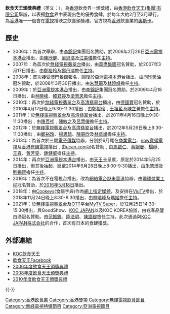 '''飲食天王頒獎典禮'''（英文：{{lang|en|King of Catering Awards}}），為[[香港|香港]]飲食界一頒獎禮，由[[香港飲食天王(集團)有限公司|香港飲食天王(集團)有限公司]]舉辦，以表揚[[飲食|飲食]]界中表現出色的優秀食肆，於每年大約2月至3月舉行，為[[香港|香港]]唯一一個會在[[電視|電視]]播映之飲食頒獎禮。官方視為[[香港|香港]]飲食業的[[奧斯卡|奧斯卡]]。

==歷史==
* 2006年：為首次舉辦，由[[李錦記|李錦記]]集團冠名贊助，於2006年2月26日[[亞洲電視|亞洲電視]][[本港台|本港台]]播出，由[[陳欣健|陳欣健]]、[[梁思浩|梁思浩]]及[[江美儀|江美儀]]擔任[[主持|主持]]。
* 2007年：為首次於[[無綫電視|無綫電視]][[翡翠台|翡翠台]]播出，由[[華懋集團|華懋集團]]冠名贊助，於2007年3月17日播出，由[[鄭裕玲|鄭裕玲]]及[[鄭丹瑞|鄭丹瑞]]擔任[[主持|主持]]。
* 2008年：首次接受[[澳門|澳門]][[餐館|餐館]]報名，回復於[[亞洲電視|亞洲電視]][[本港台|本港台]]播出，由[[同珍醬油|同珍醬油]]冠名贊助，於2008年3月30日播出，由[[朱慧珊|朱慧珊]]及[[林曉峰|林曉峰]]擔任[[主持|主持]]。
* 2009年：於[[亞洲電視|亞洲電視]][[本港台|本港台]]播出，由[[李錦記|李錦記]]集團冠名贊助，於2009年4月18日播出，由[[林曉峰|林曉峰]]、[[韓君婷|韓君婷]]及[[梁慧恩|梁慧恩]]擔任[[主持|主持]]。
*2010年：再次於[[無綫電視|無綫電視]][[翡翠台|翡翠台]]及[[高清翡翠台|高清翡翠台]]播出，由[[德國寶|德國寶]]冠名贊助，於2010年4月17日晚上9:30-11:30播出﹐由[[鄭裕玲|鄭裕玲]]﹑[[王祖藍|王祖藍]]及[[陳芷菁|陳芷菁]]擔任[[主持|主持]]。
*2011年：於[[無綫電視|無綫電視]][[翡翠台|翡翠台]]及[[高清翡翠台|高清翡翠台]]播出，於2011年4月16日晚上9:30-11:30播出﹐由[[陳百祥|陳百祥]]﹑[[陳敏之|陳敏之]]及[[呂慧儀|呂慧儀]]擔任[[主持|主持]]。
*2012年：於[[無綫電視|無綫電視]][[翡翠台|翡翠台]]及[[高清翡翠台|高清翡翠台]]播出，於2012年5月26日晚上9:30-11:30播出﹐由[[鄭裕玲|鄭裕玲]]、[[楊思琦|楊思琦]]、[[陳庭欣|陳庭欣]]及[[林盛斌|林盛斌]]擔任[[主持|主持]]。
*2013年：為首次於三間[[電子傳媒|電子傳媒]]協辦，分別於6月尾在[[商業電台|商業電台]]、[[now寬頻電視|now寬頻電視]]及[[香港有線電視|香港有線電視]]播出﹐由[[ucan.com|ucan.com]]冠名贊助﹐由[[馬啟仁|馬啟仁]]、[[黄婉曼|黄婉曼]]、[[楊崢|楊崢]]、[[王喜|王喜]]、[[黄芳雯|黄芳雯]]、[[鍾健威|鍾健威]]擔任[[主持|主持]]。
*2014年：再次於[[亞洲電視|亞洲電視]][[本港台|本港台]]播出，由[[天王卡|天王卡]]呈獻，原定於2014年5月25日播出，但其後抽起，延至2014年9月28日晚上8:00-9:30播出，由[[朱慧珊|朱慧珊]]及[[劉錫賢|劉錫賢]]擔任[[主持|主持]]。
* 2016年：為首次不在電視台播出，改為[[網絡電台|網絡電台]][[謎米香港|謎米香港]]協辦，由[[環球爐業工程|環球爐業工程]]冠名贊助，於[[2016年|2016年]][[5月18日|5月18日]]播出。
* 2018年：由[[Cookeys|Cookeys]](食譜字典)作為[[網上媒體|網上指定媒體]]，及安排在[[ViuTV|ViuTV]]播出，於2018年11月24日晚上8:30-9:30播出，由[[林曉峰|林曉峰]]及[[瑪姬_(主持人)|瑪姬]]擔任[[主持|主持]]。
* 2021年：於[[無綫電視|無綫電視]][[翡翠台|翡翠台]]及[[OTT服务|OTT]]平台[[MyTV_Super|MyTV Super]]，於12月25日14:30-15:30播出，與GoodShow、[[KOC_JAPAN株式会社|KOC JAPAN]]以及KOC KOREA協辦，由戎春品鑒白酒冠名贊助。由[[范振鋒|范振鋒]]、[[陸浩明|陸浩明]]、[[陳語安|陳語緹]]擔任主持。此次通過與[[KOC_JAPAN株式会社|KOC JAPAN株式会社]]的合作，首次有日本的食肆獲獎。

==外部連結==
* [http://www.koc.com.hk KOC飲食天王] {{Wayback|url=http://www.koc.com.hk/ |date=20210303014323 }}
* [https://www.facebook.com/KOC.COM.HK/ 飲食天王Facebook] {{Wayback|url=https://www.facebook.com/KOC.COM.HK/ |date=20170512192858 }}
* [https://web.archive.org/web/20080407232415/http://www.hkatv.com/special_events/06/cateringaward2006/ 2006年度飲食天王頒獎典禮]
* [https://web.archive.org/web/20080322021355/http://www.hkatv.com/v3/special_events/08/koca2008/ 2008年度飲食天王頒獎典禮]
* [http://programme.tvb.com/variety/kingofcateringawards2010 2010年度飲食天王頒獎典禮] {{Wayback|url=http://programme.tvb.com/variety/kingofcateringawards2010 |date=20190923053759 }}

{{-}}

[[Category:香港飲食業|Category:香港飲食業]]
[[Category:香港獎項|Category:香港獎項]]
[[Category:無綫電視飲食節目|Category:無綫電視飲食節目]]
[[Category:無綫電視特備節目|Category:無綫電視特備節目]]
[[Category:亞洲電視節目|Category:亞洲電視節目]]